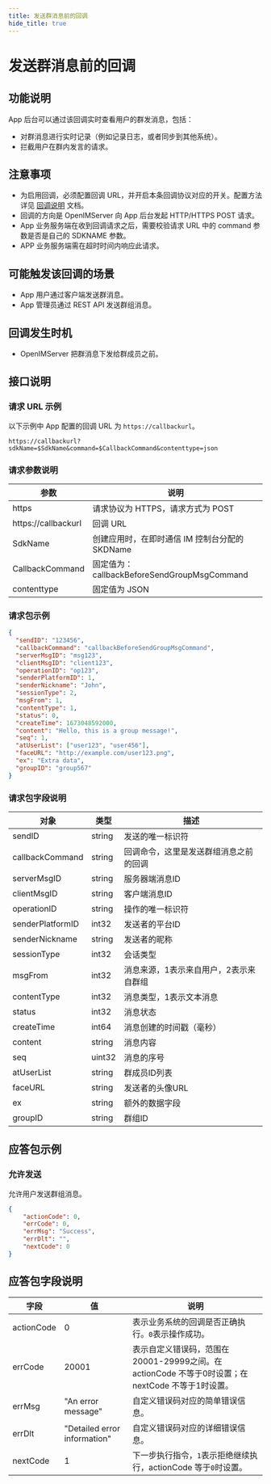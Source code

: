 ```yaml
---
title: 发送群消息前的回调
hide_title: true
---
```



# 发送群消息前的回调

## 功能说明
App 后台可以通过该回调实时查看用户的群发消息，包括：
- 对群消息进行实时记录（例如记录日志，或者同步到其他系统）。
- 拦截用户在群内发言的请求。


## 注意事项
- 为启用回调，必须配置回调 URL，并开启本条回调协议对应的开关。配置方法详见 [回调说明](../introduction) 文档。
- 回调的方向是 OpenIMServer 向 App 后台发起 HTTP/HTTPS POST 请求。
- App 业务服务端在收到回调请求之后，需要校验请求 URL 中的 command 参数是否是自己的 SDKNAME 参数。
- APP 业务服务端需在超时时间内响应此请求。

## 可能触发该回调的场景
- App 用户通过客户端发送群消息。
- App 管理员通过 REST API 发送群组消息。


## 回调发生时机
- OpenIMServer 把群消息下发给群成员之前。

## 接口说明

### 请求 URL 示例
以下示例中 App 配置的回调 URL 为 `https://callbackurl`。
```plaintext
https://callbackurl?sdkName=$SdkName&command=$CallbackCommand&contenttype=json
```

### 请求参数说明

| 参数                 | 说明                                                   |
|-------------------- |------------------------------------------------------ |
| https               | 请求协议为 HTTPS，请求方式为 POST                      |
| https://callbackurl | 回调 URL                                               |
| SdkName             | 创建应用时，在即时通信 IM 控制台分配的 SKDName                                               |
| CallbackCommand     | 固定值为：callbackBeforeSendGroupMsgCommand             |
| contenttype         | 固定值为 JSON                |



### 请求包示例
```json
{
  "sendID": "123456",
  "callbackCommand": "callbackBeforeSendGroupMsgCommand",
  "serverMsgID": "msg123",
  "clientMsgID": "client123",
  "operationID": "op123",
  "senderPlatformID": 1,
  "senderNickname": "John",
  "sessionType": 2,
  "msgFrom": 1,
  "contentType": 1,
  "status": 0,
  "createTime": 1673048592000,
  "content": "Hello, this is a group message!",
  "seq": 1,
  "atUserList": ["user123", "user456"],
  "faceURL": "http://example.com/user123.png",
  "ex": "Extra data",
  "groupID": "group567"
}

```




### 请求包字段说明

| 对象               | 类型   | 描述                                                  |
|-------------------|--------|--------------------------------------------------------|
| sendID            | string | 发送的唯一标识符                                        |
| callbackCommand   | string | 回调命令，这里是发送群组消息之前的回调                    |
| serverMsgID       | string | 服务器端消息ID                                         |
| clientMsgID       | string | 客户端消息ID                                           |
| operationID       | string | 操作的唯一标识符                                        |
| senderPlatformID  | int32  | 发送者的平台ID                                          |
| senderNickname    | string | 发送者的昵称                                            |
| sessionType       | int32  | 会话类型                                               |
| msgFrom           | int32  | 消息来源，1表示来自用户，2表示来自群组                     |
| contentType       | int32  | 消息类型，1表示文本消息                                   |
| status            | int32  | 消息状态                                               |
| createTime        | int64  | 消息创建的时间戳（毫秒）                                 |
| content           | string | 消息内容                                               |
| seq               | uint32 | 消息的序号                                             |
| atUserList        | string | 群成员ID列表                                |
| faceURL           | string | 发送者的头像URL                                         |
| ex                | string | 额外的数据字段                                           |
| groupID           | string | 群组ID                                              |


## 应答包示例

### 允许发送
允许用户发送群组消息。

```json
{
    "actionCode": 0,
    "errCode": 0,
    "errMsg": "Success",
    "errDlt": "",
    "nextCode": 0
}

```



## 应答包字段说明

| 字段         | 值                           | 说明                                       |
|-------------|------------------------------|------------------------------------------|
| actionCode  | 0                            | 表示业务系统的回调是否正确执行。`0`表示操作成功。     |
| errCode     | 20001                        | 表示自定义错误码，范围在20001-29999之间。在 actionCode 不等于0时设置；在 nextCode 不等于1时设置。|
| errMsg      | "An error message"           | 自定义错误码对应的简单错误信息。|
| errDlt      | "Detailed error information" | 自定义错误码对应的详细错误信息。|
| nextCode    | 1                            | 下一步执行指令，`1`表示拒绝继续执行，actionCode 等于`0`时设置。|
